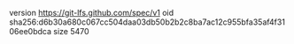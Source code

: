version https://git-lfs.github.com/spec/v1
oid sha256:d6b30a680c067cc504daa03db50b2b2c8ba7ac12c955bfa35af4f3106ee0bdca
size 5470
